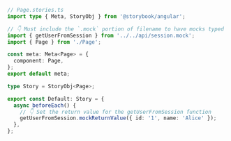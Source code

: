 ```ts
// Page.stories.ts
import type { Meta, StoryObj } from '@storybook/angular';

// 👇 Must include the `.mock` portion of filename to have mocks typed correctly
import { getUserFromSession } from '../../api/session.mock';
import { Page } from './Page';

const meta: Meta<Page> = {
  component: Page,
};
export default meta;

type Story = StoryObj<Page>;

export const Default: Story = {
  async beforeEach() {
    // 👇 Set the return value for the getUserFromSession function
    getUserFromSession.mockReturnValue({ id: '1', name: 'Alice' });
  },
};
```
